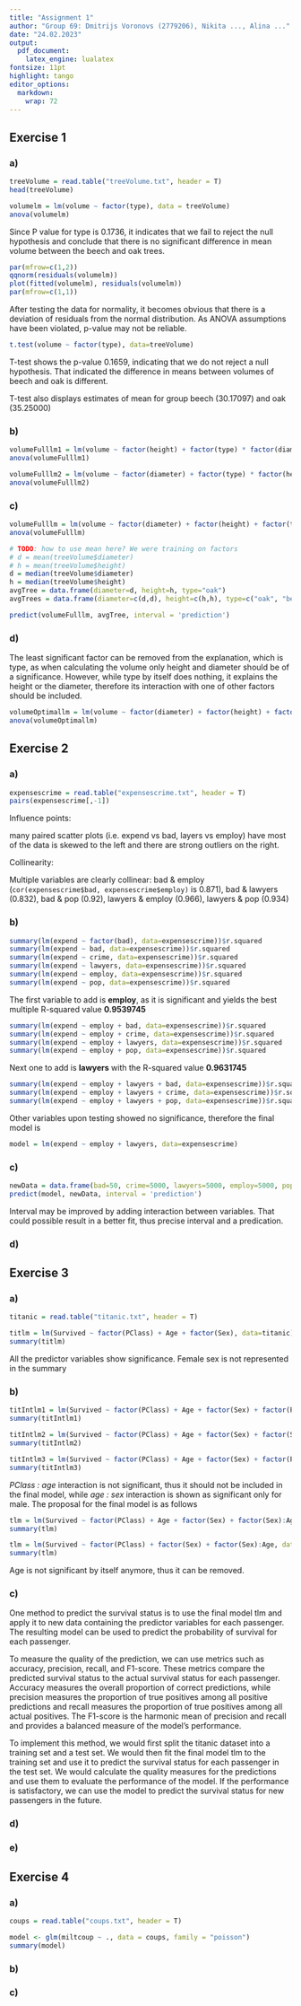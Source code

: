 ```yaml
---
title: "Assignment 1"
author: "Group 69: Dmitrijs Voronovs (2779206), Nikita ..., Alina ..."
date: "24.02.2023"
output: 
  pdf_document: 
    latex_engine: lualatex
fontsize: 11pt
highlight: tango
editor_options: 
  markdown: 
    wrap: 72
---
```


## Exercise 1

```{=html}
<!--# 
The Amsterdamsche Bos forestry wishes to estimate the total wood volume of the trees on its domain. To this end the forestry has cut a sample of 59 trees of their most prevalent types beech and oak and collected the data from the cut trees in the file treeVolume.txt Download treeVolume.txt. The volume of these trees alongside with their height and trunk diameter have been measured; these are the columns volume, height and diameter, respectively. Column type gives the tree type: Beech or Oak. The tree type, height and diameter can be measured in the field without sacrificing the tree. The forestry hypothesizes that these are predictive of the wood volume.
 -->
```
### a)

```{=html}
<!--# 
a)  Investigate whether the tree type influences volume by performing ANOVA, without taking diameter and height into account. Can a t-test be related to the above ANOVA test? Estimate the volumes for the two tree types.
 -->
```
```r
treeVolume = read.table("treeVolume.txt", header = T)
head(treeVolume)
```

```r
volumelm = lm(volume ~ factor(type), data = treeVolume)
anova(volumelm)
```

Since P value for type is 0.1736, it indicates that we fail to reject
the null hypothesis and conclude that there is no significant difference
in mean volume between the beech and oak trees.

```r
par(mfrow=c(1,2))
qqnorm(residuals(volumelm))
plot(fitted(volumelm), residuals(volumelm))
par(mfrow=c(1,1))
```

After testing the data for normality, it becomes obvious that there is a
deviation of residuals from the normal distribution. As ANOVA
assumptions have been violated, p-value may not be reliable.

```r
t.test(volume ~ factor(type), data=treeVolume)
```

T-test shows the p-value 0.1659, indicating that we do not reject a null
hypothesis. That indicated the difference in means between volumes of
beech and oak is different.

T-test also displays estimates of mean for group beech (30.17097) and
oak (35.25000)

### b)

```{=html}
<!--# 
b)  Now include diameter and height as explanatory variables into the analysis. Investigate whether the influence of diameter on volume is similar for the both tree types. Do the same for the influence of height on volume. (Consider at most one (relevant) pairwise interaction per model.) Comment.
 -->
```
```r
volumeFulllm1 = lm(volume ~ factor(height) + factor(type) * factor(diameter), data = treeVolume)
anova(volumeFulllm1)
```

<!--#TODO: clarify that summary shows only factor(type)oak.Should we use separate data for each model i.e. oak_data <- subset(treeVolume, type == "oak")-->

```r
volumeFulllm2 = lm(volume ~ factor(diameter) + factor(type) * factor(height), data = treeVolume)
anova(volumeFulllm2)
```

### c)

```{=html}
<!--# 

c)  Using the results from c), investigate how diameter, height and type influence volume. Comment. Using the resulting model, predict the volume for a tree with the (overall) average diameter and height?

 -->
```
```r
volumeFulllm = lm(volume ~ factor(diameter) + factor(height) + factor(type), data = treeVolume)
anova(volumeFulllm)
```

<!--# TODO: how to comment? -->

```r
# TODO: how to use mean here? We were training on factors
# d = mean(treeVolume$diameter)
# h = mean(treeVolume$height)
d = median(treeVolume$diameter)
h = median(treeVolume$height)
avgTree = data.frame(diameter=d, height=h, type="oak")
avgTrees = data.frame(diameter=c(d,d), height=c(h,h), type=c("oak", "beech"))

predict(volumeFulllm, avgTree, interval = 'prediction')
```

### d)

```{=html}
<!--# 

d)  Propose a transformation of the explanatory variables that possibly yields a better model (verify this).  (Hint: think of a natural link between the response and explanatory variables.)

 -->
```
The least significant factor can be removed from the explanation, which
is type, as when calculating the volume only height and diameter should
be of a significance. However, while type by itself does nothing, it
explains the height or the diameter, therefore its interaction with one
of other factors should be included.

```r
volumeOptimallm = lm(volume ~ factor(diameter) + factor(height) + factor(height):factor(type), data = treeVolume)
anova(volumeOptimallm)
```

<!--# TODO: is it good enough? How to measure the model effectivnesS? lecture 8, Diagnostic in linear regression?? -->

## Exercise 2

<!--# 

The data in expensescrime.txt Download expensescrime.txt were obtained to determine factors related to state expenditures on criminal activities (courts, police, etc.) The variables are: state (indicating the state in the USA), expend (state expenditures on criminal activities in $1000), bad (crime rate per 100000), crime (number of persons under criminal supervision), lawyers (number of lawyers in the state), employ (number of persons employed in the state) and pop (population of the state in 1000). In the regression analysis, take expend as response variable and bad, crime, lawyers, employ and pop as explanatory variables.

 -->

### a)

<!--# 

a)  Make some graphical summaries of the data. Investigate the problem of influence points, and the problem of collinearity.

 -->

```r
expensescrime = read.table("expensescrime.txt", header = T)
pairs(expensescrime[,-1])
```

Influence points:

many paired scatter plots (i.e. expend vs bad, layers vs employ) have
most of the data is skewed to the left and there are strong outliers on
the right.

<!--# TODO: add plots, etc. -->

Collinearity:

Multiple variables are clearly collinear: bad & employ
(`cor(expensescrime$bad, expensescrime$employ)` is 0.871), bad & lawyers
(0.832), bad & pop (0.92), lawyers & employ (0.966), lawyers & pop
(0.934)

### b)

<!--# b)  Fit a linear regression model to the data. Use the step-up method to find the best model. Comment. -->

<!--# TODO: Cleanup afterwards -->

```r
summary(lm(expend ~ factor(bad), data=expensescrime))$r.squared
summary(lm(expend ~ bad, data=expensescrime))$r.squared
summary(lm(expend ~ crime, data=expensescrime))$r.squared
summary(lm(expend ~ lawyers, data=expensescrime))$r.squared
summary(lm(expend ~ employ, data=expensescrime))$r.squared
summary(lm(expend ~ pop, data=expensescrime))$r.squared


```

<!--# TODO: should we use factor(bad) only or with others as well? Should we include it??? It always gives 1 -->

The first variable to add is **employ**, as it is significant and yields
the best multiple R-squared value **0.9539745**

```r
summary(lm(expend ~ employ + bad, data=expensescrime))$r.squared
summary(lm(expend ~ employ + crime, data=expensescrime))$r.squared
summary(lm(expend ~ employ + lawyers, data=expensescrime))$r.squared
summary(lm(expend ~ employ + pop, data=expensescrime))$r.squared
```

Next one to add is **lawyers** with the R-squared value **0.9631745**

```r
summary(lm(expend ~ employ + lawyers + bad, data=expensescrime))$r.squared
summary(lm(expend ~ employ + lawyers + crime, data=expensescrime))$r.squared
summary(lm(expend ~ employ + lawyers + pop, data=expensescrime))$r.squared
```

Other variables upon testing showed no significance, therefore the final
model is

```r
model = lm(expend ~ employ + lawyers, data=expensescrime)
```

### c)

<!--# c)  Determine a 95% prediction interval for the expend using the model you preferred in b) for a (hypothetical) state with bad=50, crime=5000, lawyers=5000, employ=5000 and pop=5000. Can you improve this interval? -->

```r
newData = data.frame(bad=50, crime=5000, lawyers=5000, employ=5000, pop=5000)
predict(model, newData, interval = 'prediction')
```

Interval may be improved by adding interaction between variables. That
could possible result in a better fit, thus precise interval and a
predication.

### d)

## Exercise 3

### a)

<!--# a)  Study the data and give a few (>1) summaries (graphics or tables). Fit a logistic regression model (no interactions yet) to investigate the association between the survival status and the predictors PClass, Age and Sex. Interpret the results in terms of odds, comment. -->

```r
titanic = read.table("titanic.txt", header = T)
```

```r
titlm = lm(Survived ~ factor(PClass) + Age + factor(Sex), data=titanic)
summary(titlm)
```

<!--# TODO: Why is that? -->

All the predictor variables show significance. Female sex is not
represented in the summary

### b)

<!--# b)  Investigate the interaction of predictor Age with PClass, and the interaction of Age with Sex. From this and a), choose (and justify) a resulting model. For this model, report the estimate for the probability of survival for each combination of levels of the factors PClass and Sex for a person of age 55. -->

```r
titIntlm1 = lm(Survived ~ factor(PClass) + Age + factor(Sex) + factor(PClass):Age, data=titanic)
summary(titIntlm1)

titIntlm2 = lm(Survived ~ factor(PClass) + Age + factor(Sex) + factor(Sex):Age, data=titanic)
summary(titIntlm2)

titIntlm3 = lm(Survived ~ factor(PClass) + Age + factor(Sex) + factor(PClass):Age + factor(Sex):Age, data=titanic)
summary(titIntlm3)
```

<!--# TODO: how to interpret? Look at RSE only and p-values for interactions? -->

<!--# TODO: when testing interactions, are there any benefits in compering them separately or including all of them in a single model and comparing in a final summary? -->

*PClass : age* interaction is not significant, thus it should not be
included in the final model, while *age : sex* interaction is shown as
significant only for male. The proposal for the final model is as
follows

```r
tlm = lm(Survived ~ factor(PClass) + Age + factor(Sex) + factor(Sex):Age, data=titanic)
summary(tlm)

tlm = lm(Survived ~ factor(PClass) + factor(Sex) + factor(Sex):Age, data=titanic)
summary(tlm)
```

<!--# TODO: is that true? Why no RSE change? -->

Age is not significant by itself anymore, thus it can be removed.

### c)

<!--# c) Propose a method to predict the survival status and a quality measure for your prediction and describe how you would implement that method (you do not need to implement it). -->

<!--# Refine: -->

One method to predict the survival status is to use the final model tlm
and apply it to new data containing the predictor variables for each
passenger. The resulting model can be used to predict the probability of
survival for each passenger.

To measure the quality of the prediction, we can use metrics such as
accuracy, precision, recall, and F1-score. These metrics compare the
predicted survival status to the actual survival status for each
passenger. Accuracy measures the overall proportion of correct
predictions, while precision measures the proportion of true positives
among all positive predictions and recall measures the proportion of
true positives among all actual positives. The F1-score is the harmonic
mean of precision and recall and provides a balanced measure of the
model's performance.

To implement this method, we would first split the titanic dataset into
a training set and a test set. We would then fit the final model tlm to
the training set and use it to predict the survival status for each
passenger in the test set. We would calculate the quality measures for
the predictions and use them to evaluate the performance of the model.
If the performance is satisfactory, we can use the model to predict the
survival status for new passengers in the future.

### d)

### e)

## Exercise 4

### a)

<!--# a)  Perform Poisson regression on the full data set, taking miltcoup as response variable. Comment on your findings. -->

```r
coups = read.table("coups.txt", header = T)
```

```r
model <- glm(miltcoup ~ ., data = coups, family = "poisson")
summary(model)
```

### b)

### c)
